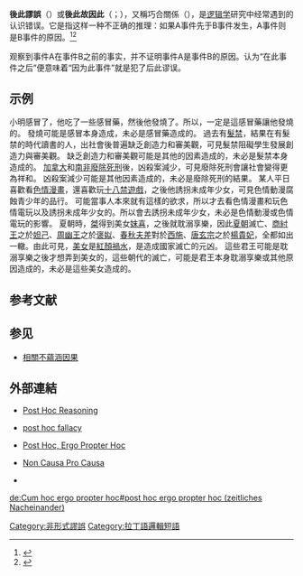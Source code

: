 '''後此謬誤'''（{{lang-la|'''post hoc fallacy'''}}）或'''後此故因此'''（{{lang-la|'''post hoc ergo propter hoc'''}}；{{lang-en|'''after this, therefore because of this'''}}），又稱巧合關係（{{lang-en|'''coincidental correlation'''}}），是[[逻辑学|逻辑学]]研究中经常遇到的认识错误。它是指这样一种不正确的推理：如果A事件先于B事件发生，A事件则是B事件的原因。<ref>{{cite book |title= Attacking Faulty Reasoning: A Practical Guide to Fallacy-Free Arguments|last= Damer|first= T Edward|authorlink= T. Edward Damer|edition= 3rd|year= 1995|publisher= Wadsworth Publishing|location= [[Belmont,_California|Belmont, CA]]|isbn= 978-0-534-21750-1|oclc= 30319422|page= 131}}</ref><ref>{{Cite web |url=https://www.telegraph.co.uk/sport/football/teams/arsenal/4805924/Top-10-Football-superstitions-to-rival-Arsenals-Kolo-Toure.html |title=Top 10: Football superstitions to rival Arsenal's Kolo Toure by Sandy Macaskill, ''The Daily Telegraph'' 25 February 2009 |accessdate=2018-08-03 |archive-date=2010-08-26 |archive-url=https://web.archive.org/web/20100826041515/https://www.telegraph.co.uk/sport/football/teams/arsenal/4805924/Top-10-Football-superstitions-to-rival-Arsenals-Kolo-Toure.html |dead-url=no }}</ref>

观察到事件A在事件B之前的事实，并不证明事件A是事件B的原因。认为“在此事件之后”便意味着“因为此事件”就是犯了后此谬误。

== 示例 ==
{{exampleH|例一}}
小明感冒了，他吃了一些感冒藥，然後他發燒了。所以，一定是這感冒藥讓他發燒的。
{{exampleF}}
發燒可能是感冒本身造成，未必是感冒藥造成的。
{{exampleH|例二}}
過去有[[髮禁|髮禁]]，結果在有髮禁的時代讀書的人，出社會後普遍缺乏創造力和審美觀，可見髮禁阻礙學生發展創造力與審美觀。
{{exampleF}}
缺乏創造力和審美觀可能是其他的因素造成的，未必是髮禁本身造成的。
{{exampleH|例三}}
[[加拿大|加拿大]]和[[南非|南非]][[廢除死刑|廢除死刑]]後，凶殺案減少，可見廢除死刑會讓社會變得更為祥和。
{{exampleF}}
凶殺案減少可能是其他因素造成的，未必是廢除死刑的結果。
{{exampleH|例四}}
某人平日喜歡看[[色情漫畫|色情漫畫]]，還喜歡玩[[十八禁遊戲|十八禁遊戲]]，之後他誘拐未成年少女，可見色情動漫腐蝕青少年的品行。
{{exampleF}}
可能當事人本來就有這樣的欲求，所以才去看色情漫畫和玩色情電玩以及誘拐未成年少女的。所以會去誘拐未成年少女，未必是色情動漫或色情電玩的影響。
{{exampleH|例五}}
夏朝時，[[桀|桀]]得到美女[[妺喜|妺喜]]，之後就耽溺享樂，因此[[夏朝|夏朝]]滅亡、[[商朝|商]][[紂王|紂王]]之於[[妲己|妲己]]、[[周朝|周]][[周幽王|幽王]]之於[[褒姒|褒姒]]、[[春秋時代|春秋]][[夫差|夫差]]對於[[西施|西施]]、[[唐朝|唐]][[唐玄宗|玄宗]]之於[[楊貴妃|楊貴妃]]，全都如出一轍。由此可見，[[美女|美女]]是[[紅顏禍水|紅顏禍水]]，是造成國家滅亡的元凶。
{{exampleF}}
這些君王可能是耽溺享樂之後才想弄到美女的，這些朝代的滅亡，可能是君王本身耽溺享樂或其他原因造成的，未必是這些美女造成的。

== 参考文献 ==
{{Reflist}}

== 参见 ==
* [[相關不蘊涵因果|相關不蘊涵因果]]

== 外部連結 ==
* {{en}}[https://experiment-resources.com/post-hoc-reasoning.html Post Hoc Reasoning]{{Wayback|url=https://experiment-resources.com/post-hoc-reasoning.html|date=20120602090440}}
* {{en}}[https://skepdic.com/posthoc.html post hoc fallacy]{{Wayback|url=https://skepdic.com/posthoc.html|date=20211130165951}}
* {{en}}[https://fallacyfiles.org/posthocf.html Post Hoc, Ergo Propter Hoc]{{Wayback|url=https://fallacyfiles.org/posthocf.html|date=20190915153116}}
* {{en}}[https://fallacyfiles.org/noncause.html Non Causa Pro Causa]{{Wayback|url=https://fallacyfiles.org/noncause.html|date=20120918072101}}
* {{en}}{{IMDb title|title=Post Hoc, Ergo Propter Hoc|id=0745669}}

{{謬誤}}

[[Category:非形式謬誤|Category:非形式謬誤]]
[[Category:拉丁語邏輯短語|Category:拉丁語邏輯短語]]

[[de:Cum_hoc_ergo_propter_hoc#post_hoc_ergo_propter_hoc_(zeitliches_Nacheinander)|de:Cum hoc ergo propter hoc#post hoc ergo propter hoc (zeitliches Nacheinander)]]
